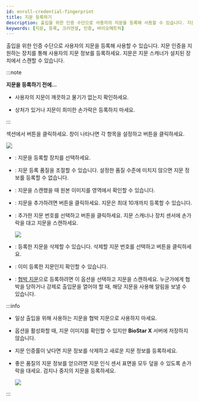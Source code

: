 ```yaml
---
id: enroll-credential-fingerprint
title: 지문 등록하기
description: 출입을 위한 인증 수단으로 사용자의 지문을 등록해 사용할 수 있습니다. 지문 인증을 지원하는 장치를 통해 사용자의 지문 정보를 등록하세요.
keywords: [지문, 등록, 크리덴셜, 인증, 바이오메트릭]
---
```


출입을 위한 인증 수단으로 사용자의 지문을 등록해 사용할 수 있습니다. 지문 인증을 지원하는 장치를 통해 사용자의 지문 정보를 등록하세요. 지문은 지문 스캐너가 설치된 장치에서 스캔할 수 있습니다.

:::note

**지문을 등록하기 전에…**

* 사용자의 지문이 깨끗하고 물기가 없는지 확인하세요.

* 상처가 있거나 지문이 희미한 손가락은 등록하지 마세요.

:::

<Cmd sid='common.credential' product='2' /> 섹션에서 <Cmd sid='button.addFingerprint' product='2' /> 버튼을 클릭하세요. <Cmd sid='user.header.fingerprint' product='2' /> 창이 나타나면 각 항목을 설정하고 <Cmd sid='button.enroll' product='2' /> 버튼을 클릭하세요. 

<Image src='/img/biostarx-new-user-credential-finger.png' />

* <Cmd sid='common.device' product='2' />: 지문을 등록할 장치를 선택하세요.

* <Cmd sid='common.quality' product='2' />: 지문 등록 품질을 조절할 수 있습니다. 설정한 품질 수준에 미치지 않으면 지문 정보를 등록할 수 없습니다.

* <Cmd sid='user.viewImage' product='2' />: 지문을 스캔했을 때 원본 이미지를 <Num num='1' /> 영역에서 확인할 수 있습니다.

* <Cmd sid='button.addplus' product='2' />: 지문을 추가하려면 버튼을 클릭하세요. 지문은 최대 10개까지 등록할 수 있습니다.

* <Cmd sid='button.scan' product='2' />: 추가한 지문 번호를 선택하고 버튼을 클릭하세요. 지문 스캐너나 장치 센서에 손가락을 대고 지문을 스캔하세요.

  <Image src='/img/biostarx-new-user-credential-finger-nth.png' />

* <Cmd sid='button.delete' product='2' />: 등록한 지문을 삭제할 수 있습니다. 삭제할 지문 번호를 선택하고 버튼을 클릭하세요.

* <Cmd sid='button.chkDuplicated' product='2' />: 이미 등록한 지문인지 확인할 수 있습니다.

* <Cmd sid='user.duress' product='2' />: [협박 지문](../../reference/glossary#duress)으로 등록하려면 이 옵션을 선택하고 지문을 스캔하세요. 누군가에게 협박을 당하거나 강제로 출입문을 열어야 할 때, 해당 지문을 사용해 알림을 보낼 수 있습니다.

:::info

* 일상 출입을 위해 사용하는 지문을 협박 지문으로 사용하지 마세요.

* <Cmd sid='user.viewImage' product='2' /> 옵션을 활성화할 때, 지문 이미지를 확인할 수 있지만 **BioStar X** 서버에 저장하지 않습니다.

* 지문 인증률이 낮다면 지문 정보를 삭제하고 새로운 지문 정보를 등록하세요.

* 좋은 품질의 지문 정보를 얻으려면 지문 인식 센서 표면을 모두 덮을 수 있도록 손가락을 대세요. 검지나 중지의 지문을 등록하세요.

  ![](/img/common/biostarx-enroll-fingerprint-caution.png)

:::